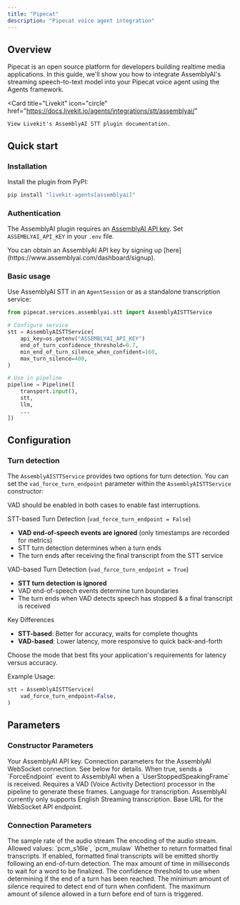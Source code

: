 ```yaml
---
title: "Pipecat"
description: "Pipecat voice agent integration"
---
```

## Overview

Pipecat is an open source platform for developers building realtime media applications. In this guide, we'll show you how to integrate AssemblyAI's streaming speech-to-text model into your Pipecat voice agent using the Agents framework.

<Card 
    title="Livekit" 
    icon="circle" 
    href="https://docs.livekit.io/agents/integrations/stt/assemblyai/"
>
    View Livekit's AssemblyAI STT plugin documentation.
</Card>

## Quick start

### Installation

Install the plugin from PyPI:

```bash
pip install "livekit-agents[assemblyai]"
```

### Authentication

The AssemblyAI plugin requires an [AssemblyAI API key](https://www.assemblyai.com/docs/api-reference/overview#authorization). Set `ASSEMBLYAI_API_KEY` in your `.env` file.

<Tip>
  You can obtain an AssemblyAI API key by signing up
  [here](https://www.assemblyai.com/dashboard/signup).
</Tip>

### Basic usage

Use AssemblyAI STT in an `AgentSession` or as a standalone transcription service:

```python
from pipecat.services.assemblyai.stt import AssemblyAISTTService

# Configure service
stt = AssemblyAISTTService(
    api_key=os.getenv("ASSEMBLYAI_API_KEY")
    end_of_turn_confidence_threshold=0.7,
    min_end_of_turn_silence_when_confident=160,
    max_turn_silence=400,
)

# Use in pipeline
pipeline = Pipeline([
    transport.input(),
    stt,
    llm,
    ...
])
```

## Configuration

### Turn detection

The `AssemblyAISTTService` provides two options for turn detection. You can set the `vad_force_turn_endpoint` parameter within the `AssemblyAISTTService` constructor:

<Note>
VAD should be enabled in both cases to enable fast interruptions.
</Note>

STT-based Turn Detection (`vad_force_turn_endpoint = False`)

- **VAD end-of-speech events are ignored** (only timestamps are recorded for metrics)
- STT turn detection determines when a turn ends
- The turn ends after receiving the final transcript from the STT service

VAD-based Turn Detection (`vad_force_turn_endpoint = True`)

- **STT turn detection is ignored**
- VAD end-of-speech events determine turn boundaries
- The turn ends when VAD detects speech has stopped & a final transcript is received

Key Differences

- **STT-based**: Better for accuracy, waits for complete thoughts
- **VAD-based**: Lower latency, more responsive to quick back-and-forth

Choose the mode that best fits your application's requirements for latency versus accuracy.

Example Usage:
```python
stt = AssemblyAISTTService(
    vad_force_turn_endpoint=False,
)
```


## Parameters

### Constructor Parameters

<ParamField path="api_key" type="str" required>
  Your AssemblyAI API key.
</ParamField>

<ParamField path="connection_params" type="AssemblyAIConnectionParams">
  Connection parameters for the AssemblyAI WebSocket connection. See below for
  details.
</ParamField>

<ParamField path="vad_force_turn_endpoint" type="bool" default="True">
  When true, sends a `ForceEndpoint` event to AssemblyAI when a
  `UserStoppedSpeakingFrame` is received. Requires a VAD (Voice Activity
  Detection) processor in the pipeline to generate these frames.
</ParamField>

<ParamField path="language" type="Language" default="Language.EN">
  Language for transcription. AssemblyAI currently only supports English
  Streaming transcription.
</ParamField>

<ParamField path="api_endpoint_base_url" type="str">
  Base URL for the WebSocket API endpoint.
</ParamField>

### Connection Parameters

<ParamField path="sample_rate" type="int" default="16000">
  The sample rate of the audio stream
</ParamField>

<ParamField path="encoding" type="str" default="pcm_s16le">
  The encoding of the audio stream. Allowed values: `pcm_s16le`, `pcm_mulaw`
</ParamField>

<ParamField path="formatted_finals" type="bool" default="True">
  Whether to return formatted final transcripts. If enabled, formatted final
  transcripts will be emitted shortly following an end-of-turn detection.
</ParamField>

<ParamField path="word_finalization_max_wait_time" type="int">
  The max amount of time in milliseconds to wait for a word to be finalized.
</ParamField>

<ParamField path="end_of_turn_confidence_threshold" type="float">
  The confidence threshold to use when determining if the end of a turn has been
  reached.
</ParamField>

<ParamField path="min_end_of_turn_silence_when_confident" type="int">
  The minimum amount of silence required to detect end of turn when confident.
</ParamField>

<ParamField path="max_turn_silence" type="int">
  The maximum amount of silence allowed in a turn before end of turn is
  triggered.
</ParamField>
